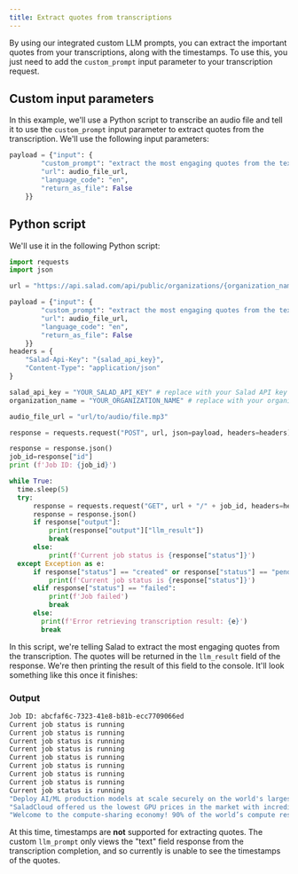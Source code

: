 ```yaml
---
title: Extract quotes from transcriptions
---
```


By using our integrated custom LLM prompts, you can extract the important quotes from your transcriptions, along with
the timestamps. To use this, you just need to add the `custom_prompt` input parameter to your transcription request.

## Custom input parameters

In this example, we'll use a Python script to transcribe an audio file and tell it to use the `custom_prompt` input
parameter to extract quotes from the transcription. We'll use the following input parameters:

```python
payload = {"input": {
        "custom_prompt": "extract the most engaging quotes from the text. Put quotation marks around the quotes. For example, \"I love Salad\". Do not do any formatting to the list, or include any other text.",
        "url": audio_file_url,
        "language_code": "en",
        "return_as_file": False
    }}
```

## Python script

We'll use it in the following Python script:

```python
import requests
import json

url = "https://api.salad.com/api/public/organizations/{organization_name}/inference-endpoints/transcribe/jobs"

payload = {"input": {
        "custom_prompt": "extract the most engaging quotes from the text. Put quotation marks around the quotes. For example, \"I love Salad\". Do not do any formatting to the list, or include any other text.",
        "url": audio_file_url,
        "language_code": "en",
        "return_as_file": False
    }}
headers = {
    "Salad-Api-Key": "{salad_api_key}",
    "Content-Type": "application/json"
}

salad_api_key = "YOUR_SALAD_API_KEY" # replace with your Salad API key
organization_name = "YOUR_ORGANIZATION_NAME" # replace with your organization name

audio_file_url = "url/to/audio/file.mp3"

response = requests.request("POST", url, json=payload, headers=headers)

response = response.json()
job_id=response["id"]
print (f'Job ID: {job_id}')

while True:
  time.sleep(5)
  try:
      response = requests.request("GET", url + "/" + job_id, headers=headers)
      response = response.json()
      if response["output"]:
          print(response["output"]["llm_result"])
          break
      else:
          print(f'Current job status is {response["status"]}')
  except Exception as e:
      if response["status"] == "created" or response["status"] == "pending" or response["status"] == "started" or response["status"] == "running":
          print(f'Current job status is {response["status"]}')
      elif response["status"] == "failed":
          print(f'Job failed')
          break
      else:
        print(f'Error retrieving transcription result: {e}')
        break
```

In this script, we're telling Salad to extract the most engaging quotes from the transcription. The quotes will be
returned in the `llm_result` field of the response. We're then printing the result of this field to the console. It'll
look something like this once it finishes:

### Output

```bash
Job ID: abcfaf6c-7323-41e8-b81b-ecc7709066ed
Current job status is running
Current job status is running
Current job status is running
Current job status is running
Current job status is running
Current job status is running
Current job status is running
Current job status is running
Current job status is running
"Deploy AI/ML production models at scale securely on the world's largest distributed cloud network. Save up to 90% on compute costs compared to high-end GPUs & hyperscalers."
"SaladCloud offered us the lowest GPU prices in the market with incredible scalability."
"Welcome to the compute-sharing economy! 90% of the world’s compute resources (over 400 million consumer GPUs) sit idle for 20-22 hrs daily."
```

At this time, timestamps are **not** supported for extracting quotes. The custom `llm_prompt` only views the "text"
field response from the transcription completion, and so currently is unable to see the timestamps of the quotes.
